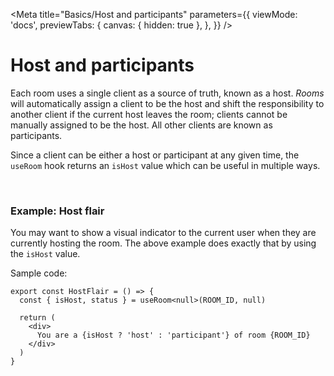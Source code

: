 

<Meta
  title="Basics/Host and participants"
  parameters={{
    viewMode: 'docs',
    previewTabs: {
      canvas: { hidden: true },
    },
  }}
/>

# Host and participants

Each room uses a single client as a source of truth, known as a host. _Rooms_ will automatically assign a client to be the host and shift the responsibility to another client if the current host leaves the room; clients cannot be manually assigned to be the host. All other clients are known as participants.

Since a client can be either a host or participant at any given time, the `useRoom` hook returns an `isHost` value which can be useful in multiple ways.

<br />

### Example: Host flair

<p>
  <HostFlair />
</p>

You may want to show a visual indicator to the current user when they are currently hosting the room. The above example does exactly that by using the `isHost` value.

Sample code:

```tsx
export const HostFlair = () => {
  const { isHost, status } = useRoom<null>(ROOM_ID, null)

  return (
    <div>
      You are a {isHost ? 'host' : 'participant'} of room {ROOM_ID}
    </div>
  )
}
```

<p>
  <ExampleLink example={HostFlair} />
</p>
